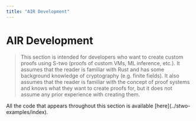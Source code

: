 ```yaml
---
title: "AIR Development"
---
```


# AIR Development

> This section is intended for developers who want to create custom proofs using S-two (proofs of custom VMs, ML inference, etc.). It assumes that the reader is familiar with Rust and has some background knowledge of cryptography (e.g. finite fields). It also assumes that the reader is familiar with the concept of proof systems and knows what they want to create proofs for, but it does not assume any prior experience with creating them.

<Callout type="info">
All the code that appears throughout this section is available [here](../stwo-examples/index).
</Callout>
